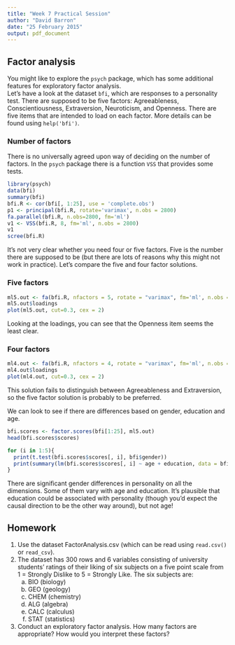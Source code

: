 ```yaml
---
title: "Week 7 Practical Session"
author: "David Barron"
date: "25 February 2015"
output: pdf_document
---
```


## Factor analysis
You might like to explore the `psych` package, which has some additional features for exploratory factor analysis.  
Let's have a look at the dataset `bfi`, which are responses to a personality test. There are supposed to be five factors: Agreeableness, Conscientiousness, Extraversion, Neuroticism, and Openness. There are five items that are intended to load on each factor.  More details can be found using `help('bfi')`.

### Number of factors
There is no universally agreed upon way of deciding on the number of factors. In the `psych` package there is a function `VSS` that provides some tests.

```r
library(psych)
data(bfi)
summary(bfi)
bfi.R <- cor(bfi[, 1:25], use = 'complete.obs')
p1 <- principal(bfi.R, rotate='varimax', n.obs = 2800)
fa.parallel(bfi.R, n.obs=2800, fm='ml')
v1 <- VSS(bfi.R, 8, fm='ml', n.obs = 2800)
v1
scree(bfi.R)
```

It's not very clear whether you need four or five factors.  Five is the number there are supposed to be (but there are lots of reasons why this might not work in practice).  Let's compare the five and four factor solutions.

### Five factors

```r
ml5.out <- fa(bfi.R, nfactors = 5, rotate = "varimax", fm='ml', n.obs = 2800)
ml5.out$loadings
plot(ml5.out, cut=0.3, cex = 2)
```

Looking at the loadings, you can see that the Openness item seems the least clear.

### Four factors

```r
ml4.out <- fa(bfi.R, nfactors = 4, rotate = "varimax", fm='ml', n.obs = 2800)
ml4.out$loadings
plot(ml4.out, cut=0.3, cex = 2)
```

This solution fails to distinguish between Agreeableness and Extraversion, so the five factor solution is probably to be preferred.

We can look to see if there are differences based on gender, education and age.

```r
bfi.scores <- factor.scores(bfi[1:25], ml5.out)
head(bfi.scores$scores)

for (i in 1:5){
  print(t.test(bfi.scores$scores[, i], bfi$gender))
  print(summary(lm(bfi.scores$scores[, i] ~ age + education, data = bfi)))
}

```

There are significant gender differences in personality on all the dimensions.  Some of them vary with age and education.  It's plausible that education could be associated with personality (though you'd expect the causal direction to be the other way around), but not age!

## Homework
1. Use the dataset FactorAnalysis.csv (which can be read using `read.csv()` or `read_csv`).
2. The dataset has 300 rows and 6 variables consisting of university students' ratings of their liking of six subjects on a five point scale from 1 = Strongly Dislike to 5 = Strongly Like. The six subjects are:
   a. BIO (biology)
   b. GEO (geology)
   c. CHEM (chemistry)
   d. ALG (algebra)
   e. CALC (calculus)
   f. STAT (statistics)
3. Conduct an exploratory factor analysis.  How many factors are appropriate? How would you interpret these factors?